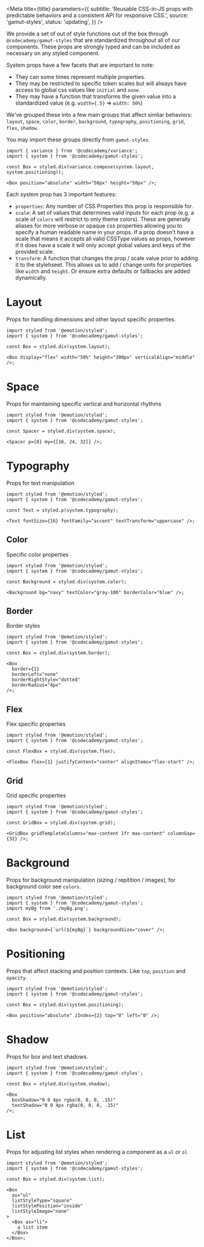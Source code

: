 


<Meta
  title={title}
  parameters={{
    subtitle:
      'Reusable CSS-in-JS props with predictable behaviors and a consistent API for responsive CSS.',
    source: 'gamut-styles',
    status: 'updating',
  }}
/>

We provide a set of out of style functions out of the box through `@codecademy/gamut-styles` that are standardized throughout all of our components. These props are strongly typed and can be included as necessary on any styled component.

System props have a few facets that are important to note:

- They can some times represent multiple properties.
- They may be restricted to specific token scales but will always have access to global css values like `initial` and `none`.
- They may have a function that transforms the given value into a standardized value (e.g. `width={.5}` => `width: 50%`)

We've grouped these into a few main groups that affect simliar behaviors: `layout`, `space`, `color`, `border`, `background`, `typography`, `positioning`, `grid`, `flex`, `shadow`.

You may import these groups directly from `gamut-styles`.

```tsx
import { variance } from '@codecademy/variance';
import { system } from '@codecademy/gamut-styles';

const Box = styled.div(variance.compose(system.layout, system.positioning));

<Box position="absolute" width="50px" height="50px" />;
```

Each system prop has 3 important features:

- `properties`: Any number of CSS Properties this prop is responsible for.
- `scale`: A set of values that determines valid inputs for each prop (e.g. a scale of `colors` will restrict to only theme colors). These are generally aliases for more verbose or opaque css properties allowing you to specify a human readable name in your props. If a prop doesn't have a scale that means it accepts all valid CSSType values as props, however if it does have a scale it will only accept global values and keys of the provided scale.
- `transform`: A function that changes the prop / scale value prior to adding it to the stylehseet. This allows us to add / change units for properties like `width` and `height`. Or ensure extra defaults or fallbacks are added dynamically.

# Layout

Props for handling dimensions and other layout specific properties.

```tsx
import styled from '@emotion/styled';
import { system } from '@codecademy/gamut-styles';

const Box = styled.div(system.layout);

<Box display="flex" width="50%" height="300px" verticalAlign="middle" />;
```

<Story name="layout">
  <DataTable rows={getPropRows('layout')} columns={defaultColumns} />
</Story>

# Space

Props for maintaining specific vertical and horizontal rhythms

```tsx
import styled from '@emotion/styled';
import { system } from '@codecademy/gamut-styles';

const Spacer = styled.div(system.space);

<Spacer p={8} my={[16, 24, 32]} />;
```

<Story name="space">
  <DataTable rows={getPropRows('space')} columns={defaultColumns} />
</Story>

# Typography

Props for text manipulation

```tsx
import styled from '@emotion/styled';
import { system } from '@codecademy/gamut-styles';

const Text = styled.p(system.typography);

<Text fontSize={16} fontFamily="accent" textTransform="uppercase" />;
```

<Story name="typography">
  <DataTable rows={getPropRows('typography')} columns={defaultColumns} />
</Story>

## Color

Specific color properties

```tsx
import styled from '@emotion/styled';
import { system } from '@codecademy/gamut-styles';

const Background = styled.div(system.color);

<Background bg="navy" textColor="gray-100" borderColor="blue" />;
```

<Story name="color">
  <DataTable rows={getPropRows('color')} columns={defaultColumns} />
</Story>

## Border

Border styles

```tsx
import styled from '@emotion/styled';
import { system } from '@codecademy/gamut-styles';

const Box = styled.div(system.border);

<Box
  border={1}
  borderLeft="none"
  borderRightStyle="dotted"
  borderRadius="4px"
/>;
```

<Story name="border">
  <DataTable rows={getPropRows('border')} columns={defaultColumns} />
</Story>

## Flex

Flex specific properties

```tsx
import styled from '@emotion/styled';
import { system } from '@codecademy/gamut-styles';

const FlexBox = styled.div(system.flex);

<FlexBox flex={1} justifyContent="center" alignItems="flex-start" />;
```

<Story name="flex">
  <DataTable rows={getPropRows('flex')} columns={defaultColumns} />
</Story>

## Grid

Grid specific properties

```tsx
import styled from '@emotion/styled';
import { system } from '@codecademy/gamut-styles';

const GridBox = styled.div(system.grid);

<GridBox gridTemplateColumns="max-content 1fr max-content" columnGap={32} />;
```

<Story name="grid">
  <DataTable rows={getPropRows('grid')} columns={defaultColumns} />
</Story>

# Background

Props for background manipulation (sizing / repitition / images), for background color see `colors`.

```tsx
import styled from '@emotion/styled';
import { system } from '@codecademy/gamut-styles';
import myBg from './myBg.png';

const Box = styled.div(system.background);

<Box background={`url(${myBg}`} backgroundSize="cover" />;
```

<Story name="background">
  <DataTable rows={getPropRows('background')} columns={defaultColumns} />
</Story>

# Positioning

Props that affect stacking and position contexts. Like `top`, `position` and `opacity`.

```tsx
import styled from '@emotion/styled';
import { system } from '@codecademy/gamut-styles';

const Box = styled.div(system.positioning);

<Box position="absolute" zIndex={2} top="0" left="0" />;
```

<Story name="positioning">
  <DataTable rows={getPropRows('positioning')} columns={defaultColumns} />
</Story>

# Shadow

Props for box and text shadows.

```tsx
import styled from '@emotion/styled';
import { system } from '@codecademy/gamut-styles';

const Box = styled.div(system.shadow);

<Box
  boxShadow="0 0 4px rgba(0, 0, 0, .15)"
  textShadow="0 0 4px rgba(0, 0, 0, .15)"
/>;
```

<Story name="shadows">
  <DataTable rows={getPropRows('shadows')} columns={defaultColumns} />
</Story>

# List

Props for adjusting list styles when rendering a component as a `ul` or `ol`

```tsx
import styled from '@emotion/styled';
import { system } from '@codecademy/gamut-styles';

const Box = styled.div(system.list);

<Box
  as="ul"
  listStyleType="square"
  listStylePosition="inside"
  listStyleImage="none"
>
  <Box as="li">
    a list item
  </Box>
</Box>;
```

<Story name="lists">
  <DataTable rows={getPropRows('list')} columns={defaultColumns} />
</Story>

